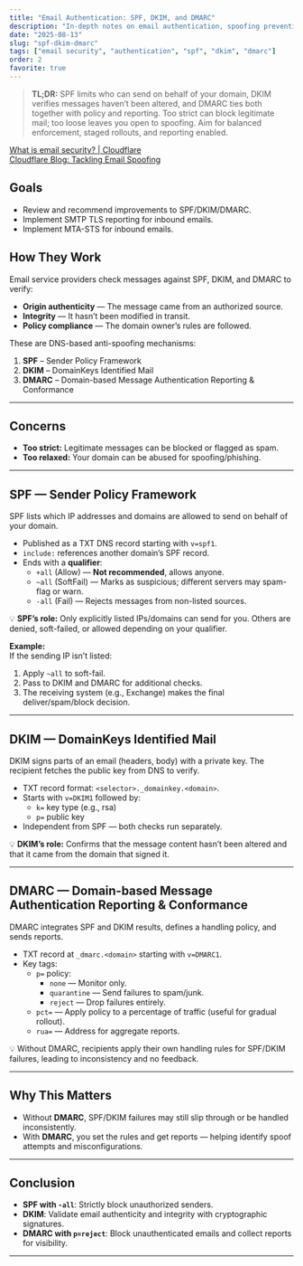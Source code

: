 ```yaml
---
title: "Email Authentication: SPF, DKIM, and DMARC"
description: "In-depth notes on email authentication, spoofing prevention, and policy configuration."
date: "2025-08-13"
slug: "spf-dkim-dmarc"
tags: ["email security", "authentication", "spf", "dkim", "dmarc"]
order: 2
favorite: true
---
```


> **TL;DR:** SPF limits who can send on behalf of your domain, DKIM verifies messages haven’t been altered, and DMARC ties both together with policy and reporting. Too strict can block legitimate mail; too loose leaves you open to spoofing. Aim for balanced enforcement, staged rollouts, and reporting enabled.

[What is email security? | Cloudflare](https://www.cloudflare.com/learning/email-security/)  
[Cloudflare Blog: Tackling Email Spoofing](https://blog.cloudflare.com/tackling-email-spoofing/?_gl=1*ocnswq*_gcl_au*NTYyNTM4NDc3LjE3MTUwMTkzOTE.*_ga*NjhiMzgwOTYtZDA1NC00NGQyLTliYTMtZDBiOTJjNzM2NmI0*_ga_SQCRB0TXZW*MTcyMjYxNDg4NS42LjEuMTcyMjYxNDkxNS4wLjAuMA)

## Goals
- Review and recommend improvements to SPF/DKIM/DMARC.
- Implement SMTP TLS reporting for inbound emails.
- Implement MTA-STS for inbound emails.

## How They Work
Email service providers check messages against SPF, DKIM, and DMARC to verify:
- **Origin authenticity** — The message came from an authorized source.
- **Integrity** — It hasn’t been modified in transit.
- **Policy compliance** — The domain owner’s rules are followed.

These are DNS-based anti-spoofing mechanisms:
1. **SPF** – Sender Policy Framework  
2. **DKIM** – DomainKeys Identified Mail  
3. **DMARC** – Domain-based Message Authentication Reporting & Conformance  

---

## Concerns
- **Too strict:** Legitimate messages can be blocked or flagged as spam.
- **Too relaxed:** Your domain can be abused for spoofing/phishing.

---

## SPF — Sender Policy Framework
SPF lists which IP addresses and domains are allowed to send on behalf of your domain.

- Published as a TXT DNS record starting with `v=spf1`.
- `include:` references another domain’s SPF record.
- Ends with a **qualifier**:
  - `+all` (Allow) — **Not recommended**, allows anyone.
  - `~all` (SoftFail) — Marks as suspicious; different servers may spam-flag or warn.
  - `-all` (Fail) — Rejects messages from non-listed sources.

💡 **SPF’s role:** Only explicitly listed IPs/domains can send for you. Others are denied, soft-failed, or allowed depending on your qualifier.

**Example:**  
If the sending IP isn’t listed:
1. Apply `~all` to soft-fail.
2. Pass to DKIM and DMARC for additional checks.
3. The receiving system (e.g., Exchange) makes the final deliver/spam/block decision.

---

## DKIM — DomainKeys Identified Mail
DKIM signs parts of an email (headers, body) with a private key. The recipient fetches the public key from DNS to verify.

- TXT record format: `<selector>._domainkey.<domain>`.
- Starts with `v=DKIM1` followed by:
  - `k=` key type (e.g., rsa)
  - `p=` public key
- Independent from SPF — both checks run separately.

💡 **DKIM’s role:** Confirms that the message content hasn’t been altered and that it came from the domain that signed it.

---

## DMARC — Domain-based Message Authentication Reporting & Conformance
DMARC integrates SPF and DKIM results, defines a handling policy, and sends reports.

- TXT record at `_dmarc.<domain>` starting with `v=DMARC1`.
- Key tags:
  - `p=` policy:  
    - `none` — Monitor only.  
    - `quarantine` — Send failures to spam/junk.  
    - `reject` — Drop failures entirely.  
  - `pct=` — Apply policy to a percentage of traffic (useful for gradual rollout).  
  - `rua=` — Address for aggregate reports.

💡 Without DMARC, recipients apply their own handling rules for SPF/DKIM failures, leading to inconsistency and no feedback.

---

## Why This Matters
- Without **DMARC**, SPF/DKIM failures may still slip through or be handled inconsistently.
- With **DMARC**, you set the rules and get reports — helping identify spoof attempts and misconfigurations.

---

## Conclusion
- **SPF with `-all`**: Strictly block unauthorized senders.
- **DKIM**: Validate email authenticity and integrity with cryptographic signatures.
- **DMARC with `p=reject`**: Block unauthenticated emails and collect reports for visibility.

---
